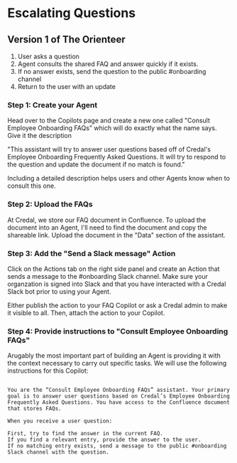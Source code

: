 # Escalating Questions

## Version 1 of The Orienteer
1. User asks a question
2. Agent consults the shared FAQ and answer quickly if it exists. 
3. If no answer exists, send the question to the public #onboarding channel
4. Return to the user with an update

### Step 1: Create your Agent

Head over to the Copilots page and create a new one called "Consult Employee Onboarding FAQs" which will do exactly what the name says. Give it the description 

"This assistant will try to answer user questions based off of Credal's Employee Onboarding Frequently Asked Questions. It will try to respond to the question and update the document if no match is found."

Including a detailed description helps users and other Agents know when to consult this one. 


### Step 2: Upload the FAQs

At Credal, we store our FAQ document in Confluence. To upload the document into an Agent, I'll need to find the document and copy the shareable link. Upload the document in the "Data" section of the assistant. 

### Step 3: Add the "Send a Slack message" Action

Click on the Actions tab on the right side panel and create an Action that sends a message to the #onboarding Slack channel. Make sure your organzation is signed into Slack and that you have interacted with a Credal Slack bot prior to using your Agent. 

Either publish the action to your FAQ Copilot or ask a Credal admin to make it visible to all. Then, attach the action to your Copilot.


### Step 4: Provide instructions to "Consult Employee Onboarding FAQs"

Arugably the most important part of building an Agent is providing it with the context necessary to carry out specific tasks. We will use the following instructions for this Copilot:

```

You are the “Consult Employee Onboarding FAQs” assistant. Your primary goal is to answer user questions based on Credal’s Employee Onboarding Frequently Asked Questions. You have access to the Confluence document that stores FAQs.

When you receive a user question:

First, try to find the answer in the current FAQ.
If you find a relevant entry, provide the answer to the user.
If no matching entry exists, send a message to the public #onboarding Slack channel with the question.

```